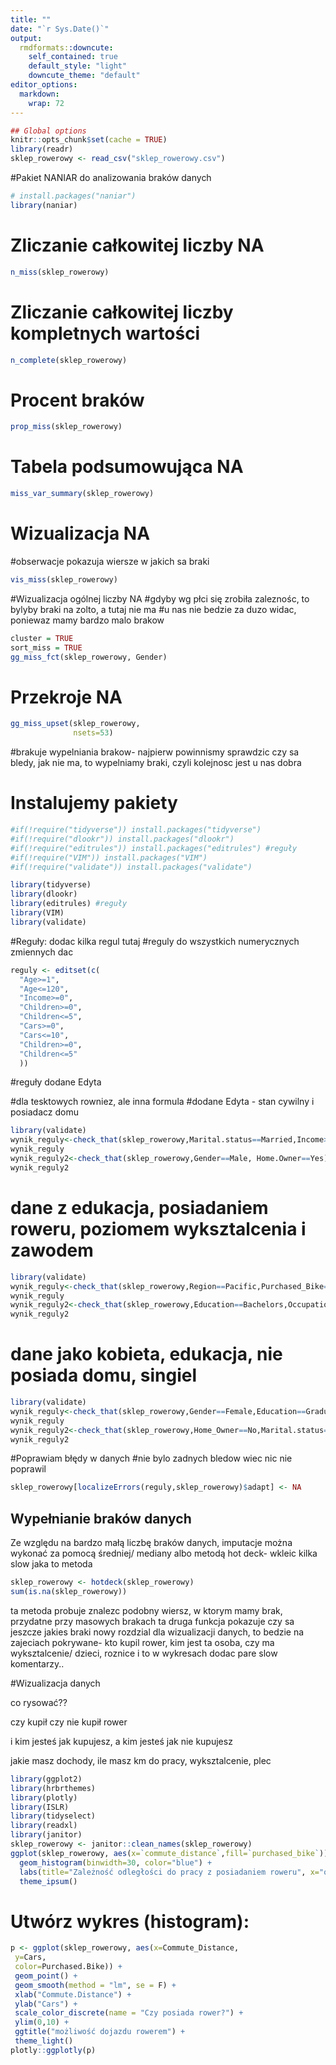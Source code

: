 ```yaml
---
title: ""
date: "`r Sys.Date()`"
output:
  rmdformats::downcute:
    self_contained: true
    default_style: "light"
    downcute_theme: "default"
editor_options: 
  markdown: 
    wrap: 72
---
```


```r
## Global options
knitr::opts_chunk$set(cache = TRUE)
library(readr)
sklep_rowerowy <- read_csv("sklep_rowerowy.csv")
```

#Pakiet NANIAR do analizowania braków danych

```r
# install.packages("naniar")
library(naniar)
```

# Zliczanie całkowitej liczby NA

```r
n_miss(sklep_rowerowy)
```

# Zliczanie całkowitej liczby kompletnych wartości

```r
n_complete(sklep_rowerowy)
```

# Procent braków

```r
prop_miss(sklep_rowerowy)
```

# Tabela podsumowująca NA

```r
miss_var_summary(sklep_rowerowy)
```

# Wizualizacja NA

#obserwacje pokazuja wiersze w jakich sa braki

```r
vis_miss(sklep_rowerowy)
```

#Wizualizacja ogólnej liczby NA #gdyby wg płci się zrobiła zaleznośc, to
bylyby braki na zolto, a tutaj nie ma #u nas nie bedzie za duzo widac,
poniewaz mamy bardzo malo brakow

```r
cluster = TRUE
sort_miss = TRUE 
gg_miss_fct(sklep_rowerowy, Gender)
```

# Przekroje NA

```r
gg_miss_upset(sklep_rowerowy,
              nsets=53)
```

#brakuje wypelniania brakow- najpierw powinnismy sprawdzic czy sa bledy,
jak nie ma, to wypelniamy braki, czyli kolejnosc jest u nas dobra

# Instalujemy pakiety

```r
#if(!require("tidyverse")) install.packages("tidyverse")
#if(!require("dlookr")) install.packages("dlookr")
#if(!require("editrules")) install.packages("editrules") #reguły 
#if(!require("VIM")) install.packages("VIM")
#if(!require("validate")) install.packages("validate")

library(tidyverse)
library(dlookr)
library(editrules) #reguły
library(VIM)
library(validate)
```

#Reguły: dodac kilka regul tutaj #reguly do wszystkich numerycznych
zmiennych dac

```r
reguly <- editset(c( 
  "Age>=1",
  "Age<=120",
  "Income>=0",
  "Children>=0",
  "Children<=5",
  "Cars>=0",
  "Cars<=10", 
  "Children>=0",
  "Children<=5"
  ))
```

#reguły dodane Edyta

#dla tesktowych rowniez, ale inna formula
#dodane Edyta - stan cywilny i posiadacz domu 
```r
library(validate)
wynik_reguly<-check_that(sklep_rowerowy,Marital.status==Married,Income>=70000)
wynik_reguly
wynik_reguly2<-check_that(sklep_rowerowy,Gender==Male, Home.Owner==Yes)
wynik_reguly2
```
# dane z edukacja, posiadaniem roweru, poziomem wyksztalcenia i zawodem

```r
library(validate)
wynik_reguly<-check_that(sklep_rowerowy,Region==Pacific,Purchased_Bike==Yes)
wynik_reguly
wynik_reguly2<-check_that(sklep_rowerowy,Education==Bachelors,Occupation==Professional)
wynik_reguly2
```
# dane jako kobieta, edukacja, nie posiada domu, singiel
```r
library(validate)
wynik_reguly<-check_that(sklep_rowerowy,Gender==Female,Education==Graduate_Degree)
wynik_reguly
wynik_reguly2<-check_that(sklep_rowerowy,Home_Owner==No,Marital.status==Single)
wynik_reguly2
```

#Poprawiam błędy w danych #nie bylo zadnych bledow wiec nic nie poprawil
```r
sklep_rowerowy[localizeErrors(reguly,sklep_rowerowy)$adapt] <- NA
```

## Wypełnianie braków danych

Ze względu na bardzo małą liczbę braków danych, imputacje można wykonać
za pomocą średniej/ mediany albo metodą hot deck- wkleic kilka slow jaka
to metoda

```r
sklep_rowerowy <- hotdeck(sklep_rowerowy)
sum(is.na(sklep_rowerowy))
```

ta metoda probuje znalezc podobny wiersz, w ktorym mamy brak, przydatne
przy masowych brakach ta druga funkcja pokazuje czy sa jeszcze jakies
braki nowy rozdzial dla wizualizacji danych, to bedzie na zajeciach
pokrywane- kto kupil rower, kim jest ta osoba, czy ma wyksztalcenie/
dzieci, roznice i to w wykresach dodac pare slow komentarzy..

#Wizualizacja danych

co rysować??

czy kupił czy nie kupił rower 

i kim jesteś jak kupujesz, a kim jesteś jak nie kupujesz

jakie masz dochody, ile masz km do pracy, wyksztalcenie, plec 
```r
library(ggplot2)
library(hrbrthemes)
library(plotly)
library(ISLR)
library(tidyselect)
library(readxl)
library(janitor)
sklep_rowerowy <- janitor::clean_names(sklep_rowerowy)
ggplot(sklep_rowerowy, aes(x=`commute_distance`,fill=`purchased_bike`)) + 
  geom_histogram(binwidth=30, color="blue") +
  labs(title="Zależność odległości do pracy z posiadaniem roweru", x="odleglość dojazdu", y="Posiadanie roweru") +
  theme_ipsum()
```
# Utwórz wykres (histogram):
```r
p <- ggplot(sklep_rowerowy, aes(x=Commute_Distance,
 y=Cars,
 color=Purchased.Bike)) +
 geom_point() +
 geom_smooth(method = "lm", se = F) +
 xlab("Commute.Distance") +
 ylab("Cars") +
 scale_color_discrete(name = "Czy posiada rower?") +
 ylim(0,10) +
 ggtitle("możliwość dojazdu rowerem") +
 theme_light()
plotly::ggplotly(p)

```


```r

```



